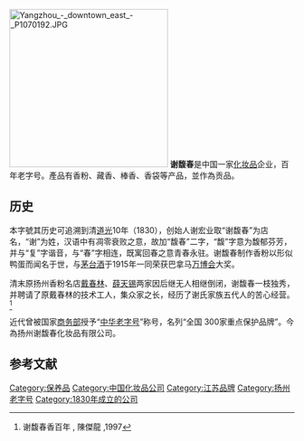 [[File:Yangzhou_-_downtown_east_-_P1070192.JPG|280px]]
'''谢馥春'''是中国一家[[化妆品|化妆品]]企业，百年老字号。產品有香粉、藏香、棒香、香袋等产品，並作為贡品。

==历史==
本字號其历史可追溯到清[[道光|道光]]10年（1830），创始人谢宏业取“谢馥春”为店名，“谢”为姓，汉语中有凋零衰败之意，故加“馥春”二字，“馥”字意为馥郁芬芳，并与“复”字谐音，与“春”字相连，既寓回春之意青春永驻。谢馥春制作香粉以形似鸭蛋而闻名于世，与[[茅台酒|茅台酒]]于1915年一同荣获巴拿马[[萬國博覽會|万博会]]大奖。

清末原扬州香粉名店[[戴春林|戴春林]]、[[薛天锡|薛天锡]]两家因后继无人相继倒闭，谢馥春一枝独秀，并聘请了原戴春林的技术工人，集众家之长，经历了谢氏家族五代人的苦心经营。<ref>谢馥春香百年 , 陳傑龍 ,1997</ref>

近代曾被国家[[商务部|商务部]]授予“[[中华老字号|中华老字号]]”称号，名列“全国 300家重点保护品牌”。今為扬州谢馥春化妆品有限公司。


==参考文献==
{{reflist}}

{{扬州|state=autocollapse}}
[[Category:保养品|Category:保养品]]
[[Category:中国化妆品公司|Category:中国化妆品公司]]
[[Category:江苏品牌|Category:江苏品牌]]
[[Category:扬州老字号|Category:扬州老字号]]
[[Category:1830年成立的公司|Category:1830年成立的公司]]